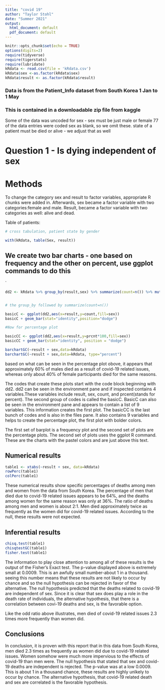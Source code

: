 ```yaml
---
title: "covid 19"
author: "Taylor Stohl"
date: "Summer 2021"
output:
  html_document: default
  pdf_document: default
---
```


```r
knitr::opts_chunk$set(echo = TRUE)
options(digits=2)
require(tidyverse)
require(tigerstats)
require(lubridate)
kRdata <- read.csv(file = 'kRdata.csv')
kRdata$sex <-as.factor(kRdata$sex)
kRdata$result <- as.factor(kRdata$result)
```
### Data is from the Patient_Info dataset from South Korea 1 Jan to 1 May 
### This is contained in a downloadable zip file from kaggle

Some of the data was uncoded for sex - sex must be just male or female
77 of the data entries were coded sex  as blank, so we omit these.
state of a patient must be died or alive - we adjust that as well   
  
# Question 1 - Is dying independent of sex

# Methods 

To change the category sex and result to factor variables, appropriate R chunks were added in. Afterwards, sex became a factor variable with two categories:female and male. Result, became a factor variable with two categories as well: alive and dead.


Table of patients:
```r

# cross tabulation, patient state by gender

with(kRdata, table(Sex, result))

```

## We create two bar charts - one based on frequency and the other on percent, use ggplot commands to do this

`
```r
dd2 <- kRdata %>% group_by(result,sex) %>% summarize(count=n()) %>% mutate(prcnt=count/sum(count))


# the group_by followed by summarize(count=n())

basicC <- ggplot(dd2,aes(x=result,y=count,fill=sex))
basicC + geom_bar(stat="identity",position="dodge")

#Now for percentage plot

basicCC <- ggplot(dd2,aes(x=result,y=prcnt*100,fill=sex)) 
basicCC + geom_bar(stat="identity", position = "dodge")
```
  
 
```r
barchartGC(~result + sex,data=kRdata)
barchartGC(~result + sex,data=kRdata, type="percent")

``` 


based on what can be seen in the percentage plot obove, it appears that approximately 60% of males died as a result of covid-19 related issues, whereas only about 40% of female participants died for the same reasons.


The codes that  create these plots start with the code block beginning with dd2. dd2 can be seen in the environment pane and if inspected contains 4 variables.These variables include result, sex, count, and prcent(stands for percent). The second group of codes is called the basicC. BasicC can also be seen in the environment pane and appears to contain a list of 9 variables. This information creates the first plot. The basicCC is the last bunch of codes and is also in the files pane. It also contains 9 variables and helps to create the percentage plot, the first plot with bolder colors. 

The first set of barplot is a frequency plot and the second set of plots are the percentage plots. The second set of plots uses the ggplot R command. These are the charts with the pastel colors and are just above this text.  



## Numerical results


```r
table1 <- xtabs(~result + sex, data=kRdata)
rowPerc(table1)
colPerc(table1)
```

These numerical results show specific percentages of deaths among men and women from the data from South Korea. The percentage of men that died due to covid-19 related issues appears to be 64%, and the deaths among women for the same reason was only at 36%. The ratio of deaths among men and women is about 2:1. Men died approximately twice as frequently as the women did for covid-19 related issues. According to the null, these results were not expected. 



## Inferential results 

```r
chisq.test(table1)
chisqtestGC(table1)
fisher.test(table1)
```

The information to play close attention to among all of these results is the output of the Fisher's Exact test. The p-value displayed above is extremely small at 0.0009. This is an awfully small number-about 1 in a thousand. seeing this number means that these results are not likely to occur by chance and so the null hypothesis can be rejected in favor of the alternative. The null hypothesis predicted that the deaths related to covid-19 are independent of sex. Since it is clear that sex does play a role in the death rate of individuals, the alternative hypothesis, that there is a correlation between covi-19 deaths and sex, is the favorable option.

Like the odd ratio above illustrates, men died of covid-19 related issues 2.3 times more frequently than women did.


## Conclusions


In conclusion, it is proven with this report that in this data from South Korea, men died 2.3 times as frequently as women did due to covid-19 related issues. Women somehow were much more impervious to the effects of covid-19 than men were. The null hypothesis that stated that sex and covid-19 deaths are independent is rejected. The p-value was at a low 0.0009. This is about 1 in a thousand chance, these results are highly unlkely to occur by chance. The alternative hypothesis, that covid-19 related death and sex are correlated is the favorable hypothesis.





